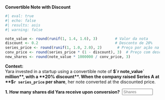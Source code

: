 ::: {.question}

**Convertible Note with Discount**

```r
#| eval: true
#| echo: false
#| results: asis
#| warning: false

note_value <- round(runif(1, 1.4, 1.6), 3)        # Valor da nota
discount <- 0.2                                   # Desconto de 20%
series_price <- round(runif(1, 1.0, 2.0), 2)       # Preço por ação na série
conv_price <- round(series_price * (1 - discount), 3)  # Preço com desconto
new_shares <- round(note_value * 1000000 / conv_price, 3)
```

**Context:**  
Yara invested in a startup using a convertible note of **$`r note_value` million**, with a **20% discount**.  
When the company raised Series A at **$`r series_price` per share**, her note converted at the discounted price.

::: {.question-block}

<form onsubmit="event.preventDefault();" style="display: flex; align-items: center; gap: 8px;">
  <span ><strong>1. How many shares did Yara receive upon conversion?</strong></span>
  <input type="number" id="module1_num_q6a" name="module1_num_q6a" placeholder="Shares" style="width: 100px;"
         data-correct-answer="`r new_shares`" data-tolerance="0.01" />
</form>

<div id="feedback-module1_num_q6a" class="feedback" data-status="" style="display:none;">
✅ Shares = Note / Discounted Price = `r note_value` million  / `r conv_price` = **`r  round(new_shares  / 1000000,3)` million shares**
</div>

:::


:::